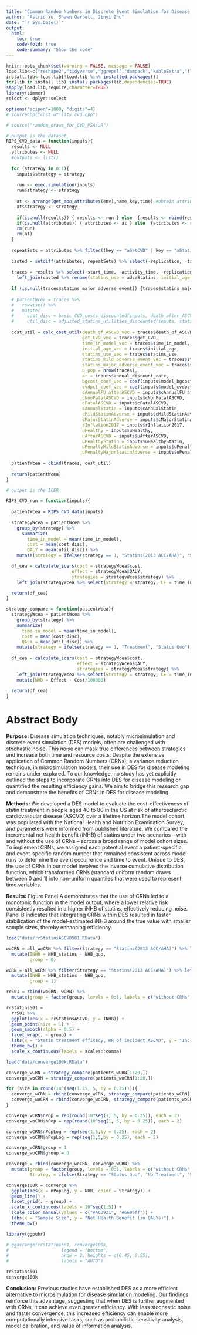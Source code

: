 ```yaml
---
title: "Common Random Numbers in Discrete Event Simulation for Disease Modeling: A Statin Treatment Case Study"
author: "Astrid Yu, Shawn Garbett, Jinyi Zhu"
date: "`r Sys.Date()`"
output:
  html:
    toc: true
    code-fold: true
    code-summary: "Show the code"
---
```


```r
knitr::opts_chunk$set(warning = FALSE, message = FALSE)
load.lib<-c("reshape2","tidyverse","ggrepel","dampack","kableExtra","flexsurv","readxl","haven","janitor","here","parallel")
install.lib<-load.lib[!load.lib %in% installed.packages()]
for(lib in install.lib) install.packages(lib,dependencies=TRUE)
sapply(load.lib,require,character=TRUE)
library(simmer)
select <- dplyr::select

options("scipen"=1000, "digits"=4)
# sourceCpp("cost_utility_cvd.cpp")
```

```r
# source("random_draws_for_CVD_PSAs.R")

# output is the dataset
RIPS_CVD_data = function(inputs){
  results <- NULL
  attributes <- NULL
  #outputs <- list()
  
  for (strategy in 0:1){
    inputs$strategy = strategy
    
    run <- exec.simulation(inputs)
    run$strategy <- strategy
    
    at <- arrange(get_mon_attributes(env),name,key,time) #obtain attributes data
    at$strategy <- strategy
    
    if(is.null(results)) { results <- run } else  {results <- rbind(results, run)}
    if(is.null(attributes)) { attributes <- at } else  {attributes <- rbind(attributes, at)}
    rm(run)
    rm(at)
  }
  
  repeatSets = attributes %>% filter((key == "aGetCVD" | key == "aStatinsMildAdverse" | key == "aStatinsMajorAdverse") & is.infinite(value))
  
  casted = setdiff(attributes, repeatSets) %>% select(-replication, -time) %>% spread(key, value)
  
  traces = results %>% select(-start_time, -activity_time, -replication) %>% spread(resource, end_time) %>% 
    left_join(casted %>% rename(statins_use = aUseStatins, initial_age = AgeInitial), by = c("name", "strategy"))
  
  if (is.null(traces$statins_major_adverse_event)) {traces$statins_major_adverse_event = NA}
  
  # patientWcea = traces %>% 
  #   rowwise() %>%
  #   mutate(
  #     cost_disc = basic_CVD_costs_discounted(inputs, death_after_ASCVD, death_of_ASCVD, death_without_CVD, get_CVD, time_in_model, initial_age) + adjustment_statins_costs_discounted(inputs, statins_use, statins_mild_adverse_event, statins_major_adverse_event, get_CVD, time_in_model),
  #     util_disc = adjusted_statins_utilities_discounted(inputs, statins_use, statins_mild_adverse_event, statins_major_adverse_event, get_CVD, time_in_model))
  
  cost_util = calc_cost_util(death_of_ASCVD_vec = traces$death_of_ASCVD,
                             get_CVD_vec = traces$get_CVD, 
                             time_in_model_vec = traces$time_in_model, 
                             initial_age_vec = traces$initial_age,
                             statins_use_vec = traces$statins_use, 
                             statins_mild_adverse_event_vec = traces$statins_mild_adverse_event, 
                             statins_major_adverse_event_vec = traces$statins_major_adverse_event, 
                             n_pop = nrow(traces),
                             ar = inputs$annual_discount_rate,
                             bgcost_coef_vec = coef(inputs$model_bgcost), 
                             cvdpct_coef_vec = coef(inputs$model_cvdpct),
                             cAnnualFU_afterASCVD = inputs$cAnnualFU_afterASCVD,
                             cNonFatalASCVD = inputs$cNonFatalASCVD,
                             cFatalASCVD = inputs$cFatalASCVD,
                             cAnnualStatin = inputs$cAnnualStatin,
                             cMildStatinAdverse = inputs$cMildStatinAdverse,
                             cMajorStatinAdverse = inputs$cMajorStatinAdverse,
                             rInflation2017 = inputs$rInflation2017,
                             uHealthy = inputs$uHealthy,
                             uAfterASCVD = inputs$uAfterASCVD,
                             uHealthyStatin = inputs$uHealthyStatin,
                             uPenaltyMildStatinAdverse = inputs$uPenaltyMildStatinAdverse,
                             uPenaltyMajorStatinAdverse = inputs$uPenaltyMajorStatinAdverse)
  
  patientWcea = cbind(traces, cost_util)
  
  return(patientWcea)
}

# output is the ICER

RIPS_CVD_run = function(inputs){
  
  patientWcea = RIPS_CVD_data(inputs)
  
  strategyWcea = patientWcea %>% 
    group_by(strategy) %>%
      summarize(
        time_in_model = mean(time_in_model),
        cost = mean(cost_disc), 
        QALY = mean(util_disc)) %>%
    mutate(strategy = ifelse(strategy == 1, "Statins(2013 ACC/AHA)", "Status Quo"))

  df_cea = calculate_icers(cost = strategyWcea$cost,
                         effect = strategyWcea$QALY,
                         strategies = strategyWcea$strategy) %>%
    left_join(strategyWcea %>% select(Strategy = strategy, LE = time_in_model))

  return(df_cea)
}

strategy_compare = function(patientWcea){
  strategyWcea = patientWcea %>% 
    group_by(strategy) %>%
    summarize(
      time_in_model = mean(time_in_model),
      cost = mean(cost_disc), 
      QALY = mean(util_disc)) %>%
    mutate(strategy = ifelse(strategy == 1, "Treatment", "Status Quo"))
  
  df_cea = calculate_icers(cost = strategyWcea$cost,
                           effect = strategyWcea$QALY,
                           strategies = strategyWcea$strategy) %>%
    left_join(strategyWcea %>% select(Strategy = strategy, LE = time_in_model)) %>%
    mutate(NHB = Effect - Cost/100000)
  
  return(df_cea)
}
```


# Abstract Body

**Purpose:** Disease simulation techniques, notably microsimulation and discrete event simulation (DES) models, often are challenged with stochastic noise. This noise can mask true differences between strategies and increase both time and resource costs. Despite the extensive application of Common Random Numbers (CRNs), a variance reduction technique, in microsimulation models, their use in DES for disease modeling remains under-explored. To our knowledge, no study has yet explicitly outlined the steps to incorporate CRNs into DES for disease modeling or quantified the resulting efficiency gains. We aim to bridge this research gap and demonstrate the benefits of CRNs in DES for disease modeling.

**Methods:** We developed a DES model to evaluate the cost-effectiveness of statin treatment in people aged 40 to 80 in the US at risk of atherosclerotic cardiovascular disease (ASCVD) over a lifetime horizon.The model cohort was populated with the National Health and Nutrition Examination Survey, and parameters were informed from published literature. We compared the incremental net health benefit (iNHB) of statins under two scenarios -- with and without the use of CRNs -- across a broad range of model cohort sizes. To implement CRNs, we assigned each potential event a patient-specific and event-specific random number that remained consistent across model runs to determine the event occurrence and time to event. Unique to DES, the use of CRNs in our model involved the inverse cumulative distribution function, which transformed CRNs (standard uniform random draws between 0 and 1) into non-uniform quantiles that were used to represent time variables.

**Results:** Figure Panel A demonstrates that the use of CRNs led to a monotonic function in the model output, where a lower relative risk consistently resulted in a higher iNHB of statins, effectively reducing noise. Panel B indicates that integrating CRNs within DES resulted in faster stabilization of the model-estimated iNHB around the true value with smaller sample sizes, thereby enhancing efficiency.

```r
load("data/rrStatinsASCVD501.RData")

woCRN = all_woCRN %>% filter(Strategy == "Statins(2013 ACC/AHA)") %>% left_join(all_woCRN %>% filter(Strategy == "Status Quo"), by = c("rrStatinsASCVD", "time"), suffix = c("_statins", "_quo")) %>%
  mutate(INHB = NHB_statins - NHB_quo,
         group = 0)

wCRN = all_wCRN %>% filter(Strategy == "Statins(2013 ACC/AHA)") %>% left_join(all_wCRN %>% filter(Strategy == "Status Quo"), by = c("rrStatinsASCVD", "time"), suffix = c("_statins", "_quo")) %>%
  mutate(INHB = NHB_statins - NHB_quo,
         group = 1)

rr501 = rbind(woCRN, wCRN) %>%
  mutate(group = factor(group, levels = 0:1, labels = c("without CRNs", "with CRNs")))

rrStatins501 = 
  rr501 %>%
  ggplot(aes(x = rrStatinsASCVD, y = INHB)) +
  geom_point(size = 1) +
  geom_smooth(alpha = 0.5) +
  facet_wrap(. ~ group) +
  labs(x = "Statin treatment efficacy, RR of incident ASCVD", y = "Incremental Net Health Benefit (in QALYs)") +
  theme_bw() +
  scale_x_continuous(labels = scales::comma)

load("data/converge100k.RData")

converge_wCRN = strategy_compare(patients_wCRN[1:20,])
converge_woCRN = strategy_compare(patients_woCRN[1:20,])

for (size in round(10^(seq(1.25, 5, by = 0.25)))){
  converge_wCRN = rbind(converge_wCRN, strategy_compare(patients_wCRN[1:(2*size),]))
  converge_woCRN = rbind(converge_woCRN, strategy_compare(patients_woCRN[1:(2*size),]))
}

converge_wCRN$nPop = rep(round(10^seq(1, 5, by = 0.25)), each = 2)
converge_woCRN$nPop = rep(round(10^seq(1, 5, by = 0.25)), each = 2)

converge_wCRN$nPopLog = rep(seq(1,5,by = 0.25), each = 2)
converge_woCRN$nPopLog = rep(seq(1,5,by = 0.25), each = 2)

converge_wCRN$group = 1
converge_woCRN$group = 0

converge = rbind(converge_woCRN, converge_wCRN) %>%
  mutate(group = factor(group, levels = 0:1, labels = c("without CRNs", "with CRNs")),
         Strategy = ifelse(Strategy == "Status Quo", "No Treatment", "Statin Treatment"))

converge100k = converge %>%
  ggplot(aes(x = nPopLog, y = NHB, color = Strategy)) +
  geom_line() +
  facet_grid(. ~ group) +
  scale_x_continuous(labels = 10^seq(1:5)) + 
  scale_color_manual(values = c("#AC3931", "#6699ff")) +
  labs(x = "Sample Size", y = "Net Health Benefit (in QALYs)") +
  theme_bw()

library(ggpubr)

# ggarrange(rrStatins501, converge100k,
#                    legend = "bottom",
#                    nrow = 2, heights = c(0.45, 0.55),
#                    labels = "AUTO")

rrStatins501
converge100k

```

**Conclusion:** Previous studies have established DES as a more efficient alternative to microsimulation for disease simulation modeling. Our findings reinforce this advantage, suggesting that when DES is further augmented with CRNs, it can achieve even greater efficiency. With less stochastic noise and faster convergence, this increased efficiency can enable more computationally intensive tasks, such as probabilistic sensitivity analysis, model calibration, and value of information analysis.
